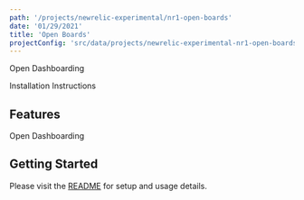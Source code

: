 ```yaml
---
path: '/projects/newrelic-experimental/nr1-open-boards'
date: '01/29/2021'
title: 'Open Boards'
projectConfig: 'src/data/projects/newrelic-experimental-nr1-open-boards.json'
---
```


<!-- Imports must occur at the top of the file -->


Open Dashboarding

<Link to="https://github.com/newrelic-experimental/nr1-open-boards">
  Installation Instructions
</Link>

## Features

Open Dashboarding

## Getting Started

Please visit the [README](https://github.com/newrelic-experimental/nr1-open-boards#readme) for setup and usage details.
